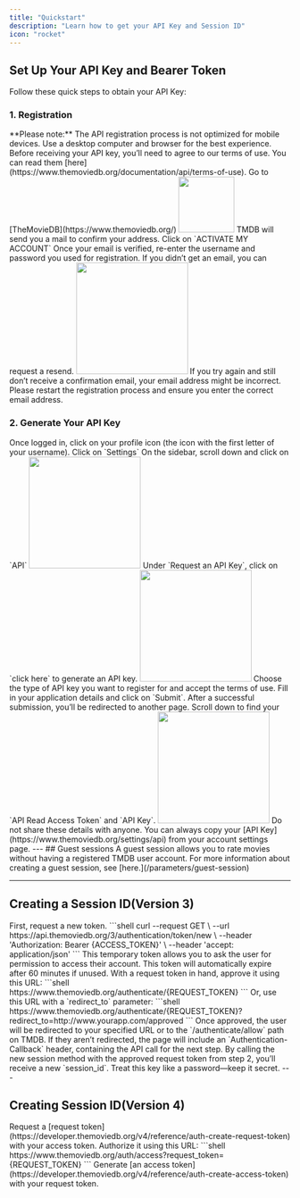 ```yaml
---
title: "Quickstart"
description: "Learn how to get your API Key and Session ID"
icon: "rocket"
---
```


## Set Up Your API Key and Bearer Token
Follow these quick steps to obtain your API Key:

### 1. Registration

<Note>
**Please note:** The API registration process is not optimized for mobile devices. Use a desktop computer and browser for the best experience. 
Before receiving your API key, you’ll need to agree to our terms of use. You can read them [here](https://www.themoviedb.org/documentation/api/terms-of-use).
</Note>

<AccordionGroup>
<Accordion icon="right-to-bracket" title="Join">
<Steps>
<Step>
Go to [TheMovieDB](https://www.themoviedb.org/)
</Step>
<Step title="Click on Join TDB">
<Frame>
<img height="100" noZoom src="/images/tmbd.png"/>
</Frame>
</Step>
<Step title="Fill in your details (Username, password and email address)">
</Step>

<Step title="Activate your Account">
TMDB will send you a mail to confirm your address. Click on `ACTIVATE MY ACCOUNT`
</Step>
<Step title="Enter your email and password">
Once your email is verified, re-enter the username and password you used for registration.
</Step>
</Steps>
</Accordion>

<Accordion icon="face-worried" title="Didn’t receive a confirmation email?">
If you didn’t get an email, you can request a resend.
<Frame>
<img height="200" noZoom src="/images/resend.png"/>
</Frame>
<Tip>
If you try again and still don’t receive a confirmation email, your email address might be incorrect. Please restart the registration process and ensure you enter the correct email address.
</Tip>
</Accordion>
</AccordionGroup>

### 2. Generate Your API Key

<Accordion icon="key" title="Get your API Key">
<Steps>
<Step>
Once logged in, click on your profile icon (the icon with the first letter of your username).
</Step>
<Step>
Click on `Settings`
</Step>
<Step>
On the sidebar, scroll down and click on `API`
<Frame>
<img height="200" noZoom src="/images/API.png"/>
</Frame>
</Step>
<Step>
Under `Request an API Key`, click on `click here` to generate an API key.
<Frame>
<img height="200" noZoom src="/images/click-here.png"/>
</Frame>
</Step>
<Step>
Choose the type of API key you want to register for and accept the terms of use.

</Step>
<Step>
Fill in your application details and click on `Submit`.
</Step>
<Step>
After a successful submission, you’ll be redirected to another page. 
Scroll down to find your `API Read Access Token` and `API Key`.
<Frame>
<img height="200" noZoom src="/images/read-access.png"/>
</Frame>
<Warning>
Do not share these details with anyone.
</Warning>
</Step>
</Steps>
<Tip>You can always copy your [API Key](https://www.themoviedb.org/settings/api) from your account settings page.</Tip>
</Accordion>
---
## Guest sessions
  A guest session allows you to rate movies without having a registered TMDB user account.
  <Info>For more information about creating a guest session, see [here.](/parameters/guest-session)</Info>

---
## Creating a Session ID(Version 3)

<Accordion title="How do I generate a session ID?">
<Steps>
<Step title="Request Token">
First, request a new token.
```shell
curl --request GET \  
  --url https://api.themoviedb.org/3/authentication/token/new \  
  --header 'Authorization: Bearer {ACCESS_TOKEN}' \  
  --header 'accept: application/json'
```
This temporary token allows you to ask the user for permission to access their account.
<Info>This token will automatically expire after 60 minutes if unused.</Info>
</Step>
<Step title="Ask the user for permission">
With a request token in hand, approve it using this URL:
```shell
https://www.themoviedb.org/authenticate/{REQUEST_TOKEN}
```
Or, use this URL with a `redirect_to` parameter:
```shell
https://www.themoviedb.org/authenticate/{REQUEST_TOKEN}?redirect_to=http://www.yourapp.com/approved
```
Once approved, the user will be redirected to your specified URL or to the `/authenticate/allow` path on TMDB.
If they aren’t redirected, the page will include an `Authentication-Callback` header, containing the API call for the next step.
</Step>
<Step title="Create a session ID">
By calling the new session method with the approved request token from step 2, you’ll receive a new `session_id`.
<Warning>Treat this key like a password—keep it secret.</Warning>
</Step>
</Steps>
</Accordion>
---

## Creating Session ID(Version 4)
 <Accordion title="How do I generate a session ID?">
  <Steps>
    <Step>
      Request a [request token](https://developer.themoviedb.org/v4/reference/auth-create-request-token) with your access token.       
    </Step>
    <Step>
     Authorize it using this URL:
     ```shell 
      https://www.themoviedb.org/auth/access?request_token={REQUEST_TOKEN}
      ```
    </Step>
    <Step>
    Generate [an access token](https://developer.themoviedb.org/v4/reference/auth-create-access-token) with your request token.
    </Step>
  </Steps>
 </Accordion>